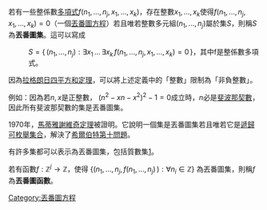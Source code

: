 若有一些整係數[[多項式|多項式]]<math>f(n_1, ..., n_j, x_1, ..., x_k)</math>，存在整數<math>x_1,...,x_k</math>使得<math>f(n_1, ..., n_j, x_1, ..., x_k) = 0</math>（一個[[丟番圖方程|丟番圖方程]]）若且唯若整數多元組<math>(n_1,...,n_j)</math>屬於集<math>S</math>，則稱<math>S</math>為'''丟番圖集'''。這可以寫成

: <math>S = \{\,  (n_1,\dots,n_j) : \exists x_1\,\dots\,\exists x_k\, f(n_1,\dots,n_j,x_1,\dots,x_k )=0 \,\}</math>，其中f是整係數多項式。

因為[[拉格朗日四平方和定理|拉格朗日四平方和定理]]，可以將上述定義中的「整數」限制為「非負整數」。

例如：因為若<math>n,x</math>是正整數， <math>(n^2 - xn - x^2)^2 - 1 = 0</math>成立時，<math>n</math>必是[[斐波那契數|斐波那契數]]，因此所有斐波那契數的集是丟番圖集。

1970年，[[馬蒂雅謝維奇定理|馬蒂雅謝維奇定理]]被證明。它說明一個集是丟番圖集若且唯若它是[[遞歸可枚舉集合|遞歸可枚舉集合]]，解決了[[希爾伯特第十問題|希爾伯特第十問題]]。

有許多集都可以表示為丟番圖集，包括質數集[http://episte.math.ntu.edu.tw/articles/mm/mm_04_4_04/page4.html#08_SECTION0004]{{Wayback|url=http://episte.math.ntu.edu.tw/articles/mm/mm_04_4_04/page4.html#08_SECTION0004 |date=20181106140632 }}。

若有函數<math>f: \mathbb{Z}^j \to \mathbb{Z}</math>，使得 <math>\{ (n_1, ... , n_j , f(n_1, ... , n_j) \, ) : \forall n_i \in \mathbb{Z} \}</math> 為丟番圖集，則稱<math>f</math>為'''丟番圖函數'''。

[[Category:丟番圖方程|Category:丟番圖方程]]